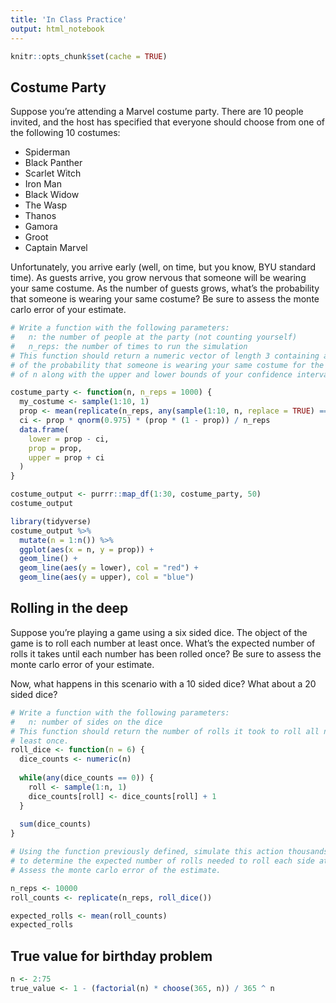 ```yaml
---
title: 'In Class Practice'
output: html_notebook
---
```


```r
knitr::opts_chunk$set(cache = TRUE)
```

## Costume Party
Suppose you're attending a Marvel costume party. There are 10 people invited, and
the host has specified that everyone should choose from one of the following 10 
costumes:

* Spiderman
* Black Panther
* Scarlet Witch
* Iron Man
* Black Widow
* The Wasp
* Thanos
* Gamora
* Groot
* Captain Marvel

Unfortunately, you arrive early (well, on time, but you know, BYU standard time).
As guests arrive, you grow nervous that someone will be wearing your same costume.
As the number of guests grows, what's the probability that someone is wearing your
same costume? Be sure to assess the monte carlo error of your estimate.

```r
# Write a function with the following parameters:
#   n: the number of people at the party (not counting yourself)
#   n_reps: the number of times to run the simulation
# This function should return a numeric vector of length 3 containing an estimate
# of the probability that someone is wearing your same costume for the given value
# of n along with the upper and lower bounds of your confidence interval.

costume_party <- function(n, n_reps = 1000) {
  my_costume <- sample(1:10, 1)
  prop <- mean(replicate(n_reps, any(sample(1:10, n, replace = TRUE) == my_costume)))
  ci <- prop * qnorm(0.975) * (prop * (1 - prop)) / n_reps
  data.frame(
    lower = prop - ci,
    prop = prop,
    upper = prop + ci
  )
}
```

```r
costume_output <- purrr::map_df(1:30, costume_party, 50)
costume_output
```

```r
library(tidyverse)
costume_output %>%
  mutate(n = 1:n()) %>% 
  ggplot(aes(x = n, y = prop)) +
  geom_line() +
  geom_line(aes(y = lower), col = "red") +
  geom_line(aes(y = upper), col = "blue")
```


## Rolling in the deep
Suppose you're playing a game using a six sided dice. The object of the game is 
to roll each number at least once. What's the expected number of rolls it takes
until each number has been rolled once? Be sure to assess the monte carlo error 
of your estimate.

Now, what happens in this scenario with a 10 sided dice? What about a 20 sided 
dice?

```r
# Write a function with the following parameters:
#   n: number of sides on the dice
# This function should return the number of rolls it took to roll all n sides at
# least once.
roll_dice <- function(n = 6) {
  dice_counts <- numeric(n)
  
  while(any(dice_counts == 0)) {
    roll <- sample(1:n, 1)
    dice_counts[roll] <- dice_counts[roll] + 1
  }
  
  sum(dice_counts)
}

# Using the function previously defined, simulate this action thousands of times
# to determine the expected number of rolls needed to roll each side at least once.
# Assess the monte carlo error of the estimate.

n_reps <- 10000
roll_counts <- replicate(n_reps, roll_dice())

expected_rolls <- mean(roll_counts)
expected_rolls
```

## True value for birthday problem
```r
n <- 2:75
true_value <- 1 - (factorial(n) * choose(365, n)) / 365 ^ n
```

